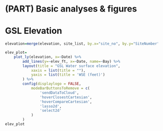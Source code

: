 # (PART) Basic analyses & figures {-}

# GSL Elevation {#elev-analyses}

```r
elevation=merge(elevation, site_list, by.x="site_no", by.y="SiteNumber", all.x=T)

elev_plot=
	plot_ly(elevation, x=~Date) %>%
		add_lines(y=~elev_ft, x=~Date, name=~Bay) %>%
		layout(title = "GSL Water surface elevation",
			xaxis = list(title = ""),
			yaxis = list(title = 'WSE (feet)')
		) %>% 
		config(displaylogo = FALSE,
			modeBarButtonsToRemove = c(
				'sendDataToCloud',
				'hoverClosestCartesian',
				'hoverCompareCartesian',
				'lasso2d',
				'select2d'
			)
		)
elev_plot
```

